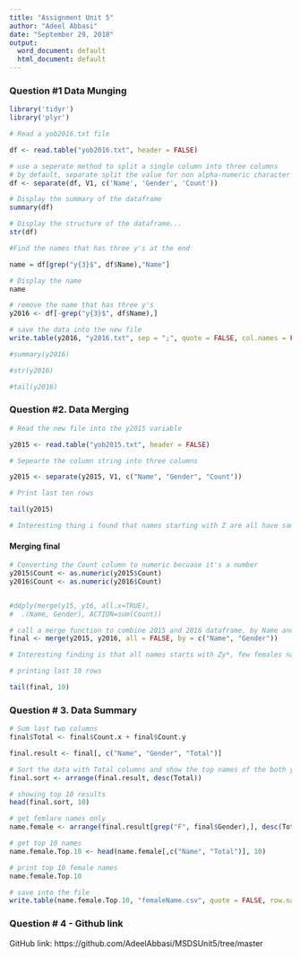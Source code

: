 ---
title: "Assignment Unit 5"
author: "Adeel Abbasi"
date: "September 29, 2018"
output:
  word_document: default
  html_document: default
---

### Question #1 Data Munging 


```{r, echo=TRUE}

library('tidyr')
library('plyr')

# Read a yob2016.txt file

df <- read.table("yob2016.txt", header = FALSE)

# use a seperate method to split a single column into three columns
# by default, separate split the value for non alpha-numeric character (we can use default)
df <- separate(df, V1, c('Name', 'Gender', 'Count'))

# Display the summary of the dataframe
summary(df)

# Display the structure of the dataframe...
str(df)

```

```{r, echo=TRUE}

#Find the names that has three y's at the end

name = df[grep("y{3}$", df$Name),"Name"]

# Display the name
name

# remove the name that has three y's
y2016 <- df[-grep("y{3}$", df$Name),]

# save the data into the new file 
write.table(y2016, "y2016.txt", sep = ";", quote = FALSE, col.names = FALSE, row.names = FALSE) 

#summary(y2016)

#str(y2016)

#tail(y2016)
```

### Question #2.	Data Merging

```{r, echo=TRUE}

# Read the new file into the y2015 variable

y2015 <- read.table("yob2015.txt", header = FALSE)

# Sepearte the column string into three columns

y2015 <- separate(y2015, V1, c("Name", "Gender", "Count"))

# Print last ten rows

tail(y2015)

# Interesting thing i found that names starting with Z are all have same count i.e.5, all are males and names starts with Zy*


```

#### Merging final

```{r, echo=TRUE}

# Converting the Count column to numeric becuase it's a number
y2015$Count <- as.numeric(y2015$Count)
y2016$Count <- as.numeric(y2016$Count)


#ddply(merge(y15, y16, all.x=TRUE), 
#  .(Name, Gender), ACTION=sum(Count))

# call a merge function to combine 2015 and 2016 dataframe, by Name and gender to Identify the commanality
final <- merge(y2015, y2016, all = FALSE, by = c("Name", "Gender"))

# Interesting finding is that all names starts with Zy*, few females names as compare to males. Count is almost name in both year

# printing last 10 rows

tail(final, 10)

```

### Question # 3.	Data Summary 

```{r, echo=TRUE}

# Sum last two columns 
final$Total <- final$Count.x + final$Count.y

final.result <- final[, c("Name", "Gender", "Total")]

# Sort the data with Total columns and show the top names of the both year combnie
final.sort <- arrange(final.result, desc(Total))

# showing top 10 results
head(final.sort, 10)

```

```{r, echo=TRUE}

# get femlare names only
name.female <- arrange(final.result[grep("F", final$Gender),], desc(Total))

# get top 10 names
name.female.Top.10 <- head(name.female[,c("Name", "Total")], 10)

# print top 10 female names
name.female.Top.10

# save into the file
write.table(name.female.Top.10, "femaleName.csv", quote = FALSE, row.names = FALSE, col.names = FALSE, sep = ",")

```

### Question # 4 - Github link

GitHub link: 
https://github.com/AdeelAbbasi/MSDSUnit5/tree/master



